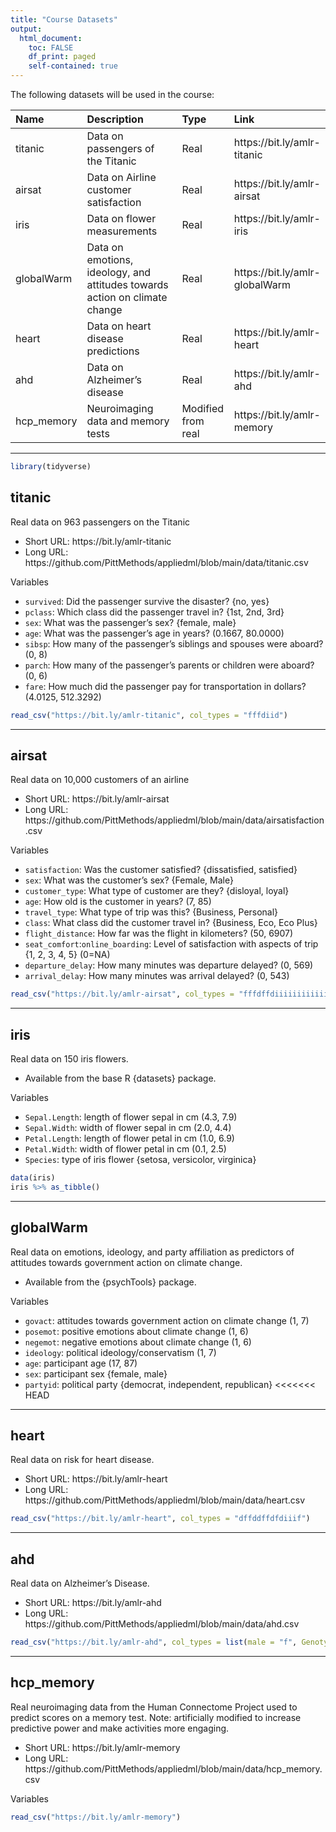 ```yaml
---
title: "Course Datasets"
output: 
  html_document:
    toc: FALSE
    df_print: paged
    self-contained: true
---
```


The following datasets will be used in the course:

Name | Description | Type | Link
:--- | :---------- | :--- | :---
titanic | Data on passengers of the Titanic | Real | https://bit.ly/amlr-titanic
airsat | Data on Airline customer satisfaction | Real | https://bit.ly/amlr-airsat
iris | Data on flower measurements | Real | https://bit.ly/amlr-iris
globalWarm | Data on emotions, ideology, and attitudes towards action on climate change | Real | https://bit.ly/amlr-globalWarm
heart | Data on heart disease predictions | Real | https://bit.ly/amlr-heart
ahd | Data on Alzheimer's disease | Real | https://bit.ly/amlr-ahd
hcp_memory | Neuroimaging data and memory tests | Modified from real | https://bit.ly/amlr-memory

---

```r
library(tidyverse)
```

## titanic

Real data on 963 passengers on the Titanic

- Short URL: https://bit.ly/amlr-titanic
- Long URL: https://github.com/PittMethods/appliedml/blob/main/data/titanic.csv

Variables

- `survived`: Did the passenger survive the disaster? {no, yes}
- `pclass`: Which class did the passenger travel in? {1st, 2nd, 3rd}
- `sex`: What was the passenger's sex? {female, male}
- `age`: What was the passenger's age in years? (0.1667, 80.0000)
- `sibsp`: How many of the passenger's siblings and spouses were aboard? (0, 8)
- `parch`: How many of the passenger's parents or children were aboard? (0, 6)
- `fare`: How much did the passenger pay for transportation in dollars? (4.0125, 512.3292)

```r
read_csv("https://bit.ly/amlr-titanic", col_types = "fffdiid")
```

---

## airsat

Real data on 10,000 customers of an airline

- Short URL: https://bit.ly/amlr-airsat
- Long URL: https://github.com/PittMethods/appliedml/blob/main/data/airsatisfaction.csv

Variables

- `satisfaction`: Was the customer satisfied? {dissatisfied, satisfied}
- `sex`: What was the customer's sex? {Female, Male}
- `customer_type`: What type of customer are they? {disloyal, loyal}
- `age`: How old is the customer in years? (7, 85)
- `travel_type`: What type of trip was this? {Business, Personal}
- `class`: What class did the customer travel in? {Business, Eco, Eco Plus}
- `flight_distance`: How far was the flight in kilometers? (50, 6907)
- `seat_comfort`:`online_boarding`: Level of satisfaction with aspects of trip {1, 2, 3, 4, 5} (0=NA)
- `departure_delay`: How many minutes was departure delayed? (0, 569)
- `arrival_delay`: How many minutes was arrival delayed? (0, 543)

```r
read_csv("https://bit.ly/amlr-airsat", col_types = "fffdffdiiiiiiiiiiiiiidd")
```

---

## iris

Real data on 150 iris flowers. 

- Available from the base R {datasets} package. 

Variables

- `Sepal.Length`: length of flower sepal in cm (4.3, 7.9)
- `Sepal.Width`: width of flower sepal in cm (2.0, 4.4)
- `Petal.Length`: length of flower petal in cm (1.0, 6.9)
- `Petal.Width`: width of flower petal in cm (0.1, 2.5)
- `Species`: type of iris flower {setosa, versicolor, virginica}

```r
data(iris)
iris %>% as_tibble()
```

---

## globalWarm

Real data on emotions, ideology, and party affiliation as predictors of attitudes towards government action on climate change. 

- Available from the {psychTools} package. 

Variables 

- `govact`: attitudes towards government action on climate change (1, 7)
- `posemot`: positive emotions about climate change (1, 6)
- `negemot`: negative emotions about climate change (1, 6)
- `ideology`: political ideology/conservatism (1, 7)
- `age`: participant age (17, 87)
- `sex`: participant sex {female, male}
- `partyid`: political party {democrat, independent, republican}
<<<<<<< HEAD

---

## heart 

Real data on risk for heart disease. 

- Short URL: https://bit.ly/amlr-heart
- Long URL: https://github.com/PittMethods/appliedml/blob/main/data/heart.csv

```r
read_csv("https://bit.ly/amlr-heart", col_types = "dffddffdfdiiif")
```

---

## ahd 

Real data on Alzheimer's Disease. 

- Short URL: https://bit.ly/amlr-ahd
- Long URL: https://github.com/PittMethods/appliedml/blob/main/data/ahd.csv

```r
read_csv("https://bit.ly/amlr-ahd", col_types = list(male = "f", Genotype = "f", diagnosis = "f"))
```

---

## hcp_memory

Real neuroimaging data from the Human Connectome Project used to predict scores on a memory test. Note: artificially modified to increase predictive power and make activities more engaging.  

- Short URL: https://bit.ly/amlr-memory
- Long URL: https://github.com/PittMethods/appliedml/blob/main/data/hcp_memory.csv

Variables

```r
read_csv("https://bit.ly/amlr-memory")
```


